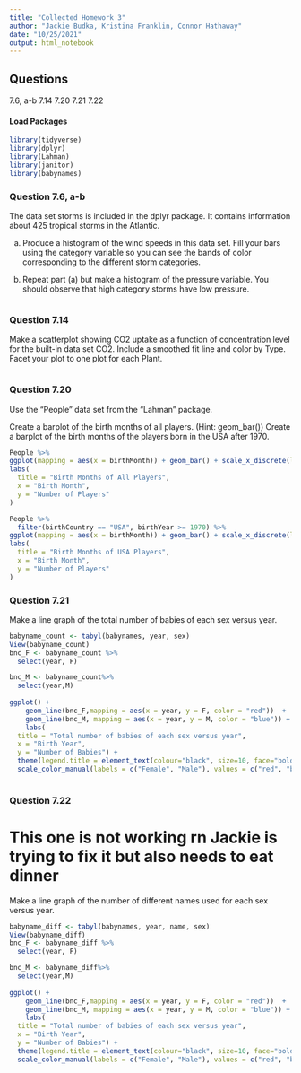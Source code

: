 ```yaml
---
title: "Collected Homework 3"
author: "Jackie Budka, Kristina Franklin, Connor Hathaway"
date: "10/25/2021"
output: html_notebook
---
```


## Questions
7.6, a-b
7.14
7.20
7.21
7.22

#### Load Packages
```r
library(tidyverse)
library(dplyr)
library(Lahman)
library(janitor)
library(babynames)
```



### Question 7.6, a-b
The data set storms is included in the dplyr package. It contains information about 425 tropical storms in the Atlantic.

a. Produce a histogram of the wind speeds in this data set. Fill your bars using the category variable so you can see the bands of color corresponding to the different storm categories.

b. Repeat part (a) but make a histogram of the pressure variable. You should observe that high category storms have low pressure.
```r

```

### Question 7.14
Make a scatterplot showing CO2 uptake as a function of concentration level for the built-in data set CO2. Include a smoothed fit line and color by Type. Facet your plot to one plot for each Plant.
```r

```

### Question 7.20
Use the "People" data set from the "Lahman" package.

Create a barplot of the birth months of all players. (Hint: geom_bar())
Create a barplot of the birth months of the players born in the USA after 1970.
```r
People %>%
ggplot(mapping = aes(x = birthMonth)) + geom_bar() + scale_x_discrete(limit = c(1:12)) +
labs(
  title = "Birth Months of All Players",
  x = "Birth Month",
  y = "Number of Players"
)
```
```r
People %>%
  filter(birthCountry == "USA", birthYear >= 1970) %>%
ggplot(mapping = aes(x = birthMonth)) + geom_bar() + scale_x_discrete(limit = c(1:12)) +
labs(
  title = "Birth Months of USA Players",
  x = "Birth Month",
  y = "Number of Players"
)
```


### Question 7.21
Make a line graph of the total number of babies of each sex versus year.
```r
babyname_count <- tabyl(babynames, year, sex)
View(babyname_count)
bnc_F <- babyname_count %>%
  select(year, F)

bnc_M <- babyname_count%>%
  select(year,M)
  
ggplot() + 
    geom_line(bnc_F,mapping = aes(x = year, y = F, color = "red"))  +   
    geom_line(bnc_M, mapping = aes(x = year, y = M, color = "blue")) + 
    labs(
  title = "Total number of babies of each sex versus year",
  x = "Birth Year",
  y = "Number of Babies") +
  theme(legend.title = element_text(colour="black", size=10, face="bold")) +
  scale_color_manual(labels = c("Female", "Male"), values = c("red", "blue"))
  
```

### Question 7.22
# This one is not working rn Jackie is trying to fix it but also needs to eat dinner
Make a line graph of the number of different names used for each sex versus year.
```r
babyname_diff <- tabyl(babynames, year, name, sex)
View(babyname_diff)
bnc_F <- babyname_diff %>%
  select(year, F)

bnc_M <- babyname_diff%>%
  select(year,M)
  
ggplot() + 
    geom_line(bnc_F,mapping = aes(x = year, y = F, color = "red"))  +   
    geom_line(bnc_M, mapping = aes(x = year, y = M, color = "blue")) + 
    labs(
  title = "Total number of babies of each sex versus year",
  x = "Birth Year",
  y = "Number of Babies") +
  theme(legend.title = element_text(colour="black", size=10, face="bold")) +
  scale_color_manual(labels = c("Female", "Male"), values = c("red", "blue"))
  
```




